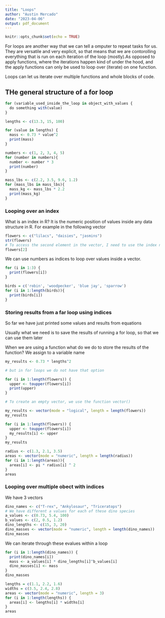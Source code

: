 ```yaml
---
title: "Loops"
author: "Austin Mercado"
date: "2023-04-06"
output: pdf_document
---
```


```r
knitr::opts_chunk$set(echo = TRUE)
```

For loops are another way that we can tell a omputer to repeat tasks for us. They are versatile and very explicit, so that means that we are contorolling everything that is run on each iteration of the loop (mostly).As opposed to apply functions, where the iterations happen kind of under the hood, and the apply functions can only be used to loop over (iterate) on one function. 

Loops can let us iterate over multiple functions and whole blocks of code.

## THe general structure of a for loop
```r

for (variable_used_inside_the_loop in object_with_values {
  do something with(value)
}
```

```r
lengths <- c(13.3, 15, 100)

for (value in lengths) {
  mass <- 0.73 * value^2
  print(mass)
}

```

```r
numbers <- c(1, 2, 3, 4, 5)
for (number in numbers){
  number <- number * 3
  print(number)
}
```

```r
mass_lbs <- c(2.2, 3.5, 9.6, 1.2)
for (mass_lbs in mass_lbs){
  mass_kg <- mass_lbs * 2.2
  print(mass_kg)
}
```

### Looping over an index

What is an index in R?
It is the numeric position of values inside any data structure in R.
For example in the following vector

```r
flowers <- c("lilacs", "daisies", "jasmins")
str(flowers)
# To access the second element in the vector, I need to use the index number 2 inside the square brackets, and that reutrns the values that is in that position in the vector
flowers[2]
```

We can use numbers as indices to loop over values inside a vector.

```r
for (i in 1:3) {
  print(flowers[i])
}
```

```r
birds = c('robin', 'woodpecker', 'blue jay', 'sparrow')
for (i in 1:length(birds)){
  print(birds[i])
}
```

### Storing results from a far loop using indices

So far we have just printed some values and results from equations

Usually what we need is to save the results of running a for loop, so that we can use them later

When we are using a function what do we do to store the results of the function? We assign to a variable name

```r
my_results <- 0.73 * lengths^2

# but in for loops we do not have that option
```

```r
for (i in 1:length(flowers)) {
  upper <- toupper(flowers[i])
  print(upper)
}
```

```r
# To create an empty vector, we use the function vector()

my_results <- vector(mode = "logical", length = length(flowers))
my_results
```

```r
for (i in 1:length(flowers)) {
  upper <- toupper(flowers[i])
  my_results[i] <- upper
}
my_results
```

```r
radius <- c(1.3, 2.1, 3.5)
areas <- vector(mode = "numeric", length = length(radius))
for (i in 1:length(areas)){
  areas[i] <- pi * radius[i] ^ 2
}
areas
```

### Looping over multiple obect with indices

We have 3 vectors

```r
dino_names <- c("T-rex", "Ankylosaur", "Triceratops")
# We have different a values for each of these dino species
a_values <- c(0.73, 5.4, 100)
b_values <- c(2, 0.5, 1.2)
dino_lengths <- c(15, 3, 20)
dino_masses <- vector(mode = "numeric", length = length(dino_names))
dino_masses
```

We can iterate through these evalues within a loop
```r
for (i in 1:length(dino_names)) {
  print(dino_names[i])
  mass <- a_values[i] * dino_lengths[i]^b_values[i]
  dino_masses[i] <- mass
}
dino_masses
```

```r
lengths = c(1.1, 2.2, 1.6)
widths = c(3.5, 2.4, 2.8)
areas <- vector(mode = "numeric", length = 3)
for (i in 1:length(lengths)) {
  areas[i] <- lengths[i] * widths[i]
}
areas
```

